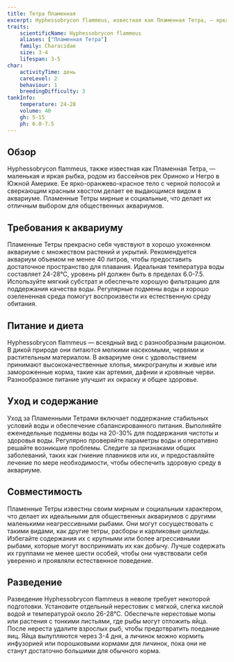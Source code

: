 ```yaml
---
title: Тетра Пламенная
excerpt: Hyphessobrycon flammeus, известная как Пламенная Тетра, — яркая рыбка с оранжево-красными оттенками, идеальная для добавления цвета в общественные аквариумы.
traits:
    scientificName: Hyphessobrycon flammeus
    aliases: ["Пламенная Тетра"]
    family: Characidae
    size: 3-4
    lifespan: 3-5
char:
    activityTime: день
    careLevel: 2
    behaviour: 1
    breedingDifficulty: 3
tankInfo:
    temperature: 24-28
    volume: 40
    gh: 5-15
    ph: 6.0-7.5
---
```


## Обзор
Hyphessobrycon flammeus, также известная как Пламенная Тетра, — маленькая и яркая рыбка, родом из бассейнов рек Ориноко и Негро в Южной Америке. Ее ярко-оранжево-красное тело с черной полосой и сверкающим красным хвостом делает ее выдающимся видом в аквариуме. Пламенные Тетры мирные и социальные, что делает их отличным выбором для общественных аквариумов.

## Требования к аквариуму
Пламенные Тетры прекрасно себя чувствуют в хорошо ухоженном аквариуме с множеством растений и укрытий. Рекомендуется аквариум объемом не менее 40 литров, чтобы предоставить достаточное пространство для плавания. Идеальная температура воды составляет 24-28°C, уровень pH должен быть в пределах 6.0-7.5. Используйте мягкий субстрат и обеспечьте хорошую фильтрацию для поддержания качества воды. Регулярные подмены воды и хорошо озелененная среда помогут воспроизвести их естественную среду обитания.

## Питание и диета
Hyphessobrycon flammeus — всеядный вид с разнообразным рационом. В дикой природе они питаются мелкими насекомыми, червями и растительным материалом. В аквариуме они с удовольствием принимают высококачественные хлопья, микрогранулы и живые или замороженные корма, такие как артемия, дафнии и кровяные черви. Разнообразное питание улучшит их окраску и общее здоровье.

## Уход и содержание
Уход за Пламенными Тетрами включает поддержание стабильных условий воды и обеспечение сбалансированного питания. Выполняйте еженедельные подмены воды на 20-30% для поддержания чистоты и здоровья воды. Регулярно проверяйте параметры воды и оперативно решайте возникшие проблемы. Следите за признаками общих заболеваний, таких как гниение плавников или их, и предоставляйте лечение по мере необходимости, чтобы обеспечить здоровую среду в аквариуме.

## Совместимость
Пламенные Тетры известны своим мирным и социальным характером, что делает их идеальными для общественных аквариумов с другими маленькими неагрессивными рыбами. Они могут сосуществовать с такими видами, как другие тетры, расборы и карликовые цихлиды. Избегайте содержания их с крупными или более агрессивными рыбами, которые могут воспринимать их как добычу. Лучше содержать их группами не менее шести особей, чтобы они чувствовали себя уверенно и проявляли естественное поведение.

## Разведение
Разведение Hyphessobrycon flammeus в неволе требует некоторой подготовки. Установите отдельный нерестовик с мягкой, слегка кислой водой и температурой около 26-28°C. Обеспечьте нерестовые мопы или растения с тонкими листьями, где рыбы могут отложить яйца. После нереста удалите взрослых рыб, чтобы предотвратить поедание яиц. Яйца вылупляются через 3-4 дня, а личинок можно кормить инфузорией или порошковыми кормами для личинок, пока они не станут достаточно большими для обычного корма.